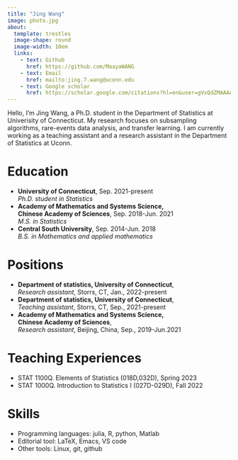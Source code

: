 ---
title: "Jing Wang"
image: photo.jpg
about: 
  template: trestles
  image-shape: round
  image-width: 10em
  links:
    - text: Github
      href: https://github.com/MaayaWANG
    - text: Email
      href: mailto:jing.7.wang@uconn.edu
    - text: Google scholar
      href: https://scholar.google.com/citations?hl=en&user=gVxQdZMAAAAJ
---

Hello, I'm Jing Wang, a Ph.D. student in the Department of Statistics at Univerisity of Connecticut. My research focuses on subsampling algorithms, rare-events data analysis, and transfer learning. I am currently working as a teaching assistant and a research assistant in the Department of Statistics at Uconn.

# Education

-   **University of Connecticut**, Sep. 2021-present  
    *Ph.D. student in Statistics*
-   **Academy of Mathematics and Systems Science,**  
    **Chinese Academy of Sciences**, Sep. 2018-Jun. 2021  
    *M.S. in Statistics*
-   **Central South University**, Sep. 2014-Jun. 2018  
    *B.S. in Mathematics and applied mathematics*

# Positions

-   **Department of statistics, University of Connecticut**,    
    *Research assistant*, Storrs, CT, Jan., 2022-present
-   **Department of statistics, University of Connecticut**,    
    *Teaching assistant*, Storrs, CT, Sep., 2021-present
-   **Academy of Mathematics and Systems Science,**  
    **Chinese Academy of Sciences**,    
    *Research assistant*, Beijing, China, Sep., 2019-Jun.2021


# Teaching Experiences

- STAT 1100Q. Elements of Statistics (018D,032D), Spring 2023
- STAT 1000Q. Introduction to Statistics I (027D-029D), Fall 2022


# Skills

-   Programming languages: julia, R, python, Matlab
-   Editorial tool: LaTeX, Emacs, VS code
-   Other tools: Linux, git, github
